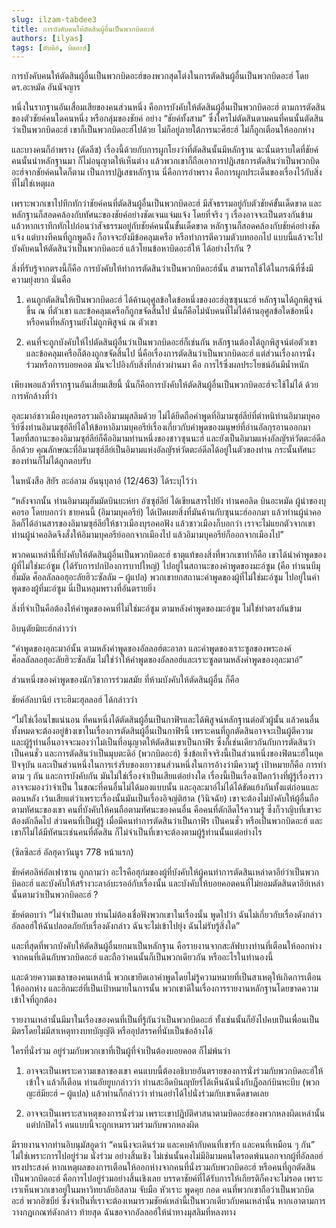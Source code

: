 ```yaml
---
slug: ilzam-tabdee3
title: การบังคับคนให้ตัดสินผู้อื่นเป็นพวกบิดอะฮ์
authors: [ilyas]
tags: [ตับดิอ์, บิดอะฮ์]
---
```


การบังคับคนให้ตัดสินผู้อื่นเป็นพวกบิดอะฮ์ของพวกสุดโต่งในการตัดสินผู้อื่นเป็นพวกบิดอะฮ์ โดย ดร.อะหมัด อันนัจญาร

หนึ่งในรากฐานอันเสื่อมเสียของคนส่วนหนึ่ง คือการบังคับให้ตัดสินผู้อื่นเป็นพวกบิดอะฮ์ ตามการตัดสินของตัวชัยค์คนใดคนหนึ่ง หรือกลุ่มของชัยค์ อย่าง “ชัยค์ทั้งสาม” ซึ่งใครไม่ตัดสินตามคนที่คนนั้นตัดสินว่าเป็นพวกบิดอะฮ์ เขาก็เป็นพวกบิดอะฮ์ไปด้วย ไม่ก็อยู่ภายใต้การนะศีฮะฮ์ ไม่ก็ถูกเตือนให้ออกห่าง

และบางคนก็อำพราง (ตัดลีซ) เรื่องนี้ด้วยกับการผูกโยงว่าที่ตัดสินนั้นมีหลักฐาน ฉะนั้นตราบใดที่ชัยค์คนนั้นนำหลักฐานมา ก็ไม่อนุญาตให้เห็นต่าง แล้วพวกเขาก็ถือเอาการปฏิเสธการตัดสินว่าเป็นพวกบิดอะฮ์จากชัยค์คนใดก็ตาม เป็นการปฏิเสธหลักฐาน นี่คือการอำพราง คือการผูกประเด็นของเรื่องไว้กับสิ่งที่ไม่ใช่เหตุผล 

<!--truncate-->

เพราะพวกเขาไปทึกทักว่าชัยค์คนที่ตัดสินผู้อื่นเป็นพวกบิดอะฮ์ มีสัจธรรมอยู่กับตัวชัยค์ขั้นเด็ดขาด และหลักฐานก็สอดคล้องกับทัศนะของชัยค์อย่างชัดเจนแจ่มแจ้ง โดยที่จริง ๆ เรื่องอาจจะเป็นตรงกันข้าม แล้วหากเราทึกทักไปก่อนว่าสัจธรรมอยู่กับชัยค์คนนั้นขั้นเด็ดขาด หลักฐานก็สอดคล้องกับชัยค์อย่างชัดแจ้ง แต่บางทีคนที่ถูกพูดถึง ก็อาจจะยังมีข้อคลุมเครือ หรือทำการตีความตัวบทออกไป แบบนี้แล้วจะไปบังคับคนให้ตัดสินว่าเป็นพวกบิดอะฮ์ แล้วโยนข้อหาบิดอะฮ์ให้ ได้อย่างไรกัน ?

สิ่งที่รับรู้จากตรงนี้ก็คือ การบังคับให้ทำการตัดสินว่าเป็นพวกบิดอะฮ์นั้น สามารถใช้ได้ในกรณีที่ซึ่งมีความยุ่งยาก นั่นคือ

1. คนถูกตัดสินให้เป็นพวกบิดอะฮ์ ได้ค้านอุศูลข้อใดข้อหนึ่งของอะฮ์ลุซซุนนะฮ์ หลักฐานได้ถูกพิสูจน์ขึ้น ณ ที่ตัวเขา และข้อคลุมเครือก็ถูกขจัดสิ้นไป นั่นก็คือไม่นับคนที่ไม่ได้ค้านอุศูลข้อใดข้อหนึ่ง หรือคนที่หลักฐานยังไม่ถูกพิสูจน์ ณ ตัวเขา

2. คนที่จะถูกบังคับให้ไปตัดสินผู้อื่นว่าเป็นพวกบิดอะฮ์ก็เช่นกัน หลักฐานต้องได้ถูกพิสูจน์ต่อตัวเขา และข้อคลุมเครือก็ต้องถูกขจัดสิ้นไป
นี่คือเรื่องการตัดสินว่าเป็นพวกบิดอะฮ์ แต่ส่วนเรื่องการนั่งร่วมหรือการบอยคอต มันจะไปอิงกับสิ่งที่กล่าวผ่านมา คือ การไร้ซึ่งผลประโยชน์อันมีน้ำหนัก

เพียงพอแล้วที่รากฐานอันเสี่ยมเสียนี้ นั่นก็คือการบังคับให้ตัดสินผู้อื่นเป็นพวกบิดอะฮ์จะใช้ไม่ได้ ด้วยการหักล้างที่ว่า

อุละมาอ์ชาวเมืองบุคอรอรวมถึงอิมามมุสลิมด้วย ไม่ได้ยึดถือคำพูดที่อิมามซุฮ์ลีย์ที่ตำหนิท่านอิมามบุคอรีย์​ ซึ่งท่านอิมามซุฮ์ลีย์ได้ให้ข้อหาอิมามบุคอรีย์เรื่องเกี่ยวกับคำพูดของมนุษย์ที่อ่านอัลกุรอานออกมา โดยที่สถานะของอิมามซุฮ์ลีย์ก็คืออิมามท่านหนึ่งของชาวซุนนะฮ์ และยังเป็นอิมามแห่งอัลญัรห์วัตตะอ์ดีลอีกด้วย คุณลักษณะที่อิมามซุฮ์ลีย์เป็นอิมามแห่งอัลญัรห์วัตตะอ์ดีลได้อยู่ในตัวของท่าน กระนั้นทัศนะของท่านก็ไม่ได้ถูกตอบรับ

ในหนังสือ สิยัร อะอ์ลาม อันนุบุลาอ์ (12/463) ได้ระบุไว้ว่า 

“หลังจากนั้น ท่านอิมามมุฮัมมัดบินยะห์ยา อัซซุฮ์ลีย์ ได้เขียนสารไปยัง ท่านคอลิด บินอะหมัด ผู้นำของบุคอรอ โดยบอกว่า ชายคนนี้ (อิมามบุคอรีย์) ได้เปิดเผยสิ่งที่มันค้านกับซุนนะฮ์ออกมา แล้วท่านผู้นำคอลิดก็ได้อ่านสารของอิมามซุฮ์ลีย์ให้ชาวเมืองบุรอคอฟัง แล้วชาวเมืองก็บอกว่า เราจะไม่แยกตัวจากเขา ท่านผู้นำคอลิดจึงสั่งให้อิมามบุคอรีย์ออกจากเมืองไป แล้วอิมามบุคอรีย์ก็ออกจากเมืองไป”

พวกคนเหล่านี้ที่บังคับให้ตัดสินผู้อื่นเป็นพวกบิดอะฮ์ ธาตุแท้ของสิ่งที่พวกเขาทำก็คือ เขาได้นำคำพูดของผู้ที่ไม่ใช่มะอ์ซูม (ได้รับการปกป้องการบาปใหญ่) ไปอยู่ในสถานะของคำพูดของมะอ์ซูม (คือ ท่านนบีมุฮัมมัด ศ็อลลัลลอฮุอะลัยฮิวะซัลลัม – ผู้แปล) พวกเขายกสถานะคำพูดของผู้ที่ไม่ใช่มะอ์ซูม ไปอยู่ในคำพูดของผู้ที่มะอ์ซูม นี่เป็นหลุมพรางที่อันตรายยิ่ง

สิ่งที่จำเป็นคือต้องให้คำพูดของคนที่ไม่ใช่มะอ์ซูม ตามหลังคำพูดของมะอ์ซูม ไม่ใช่ทำตรงกันข้าม 

อิบนุตัยมิยะฮ์กล่าวว่า 

“คำพูดของอุละมาอ์นั้น ตามหลังคำพูดของอัลลอฮ์ตะอาลา และคำพูดของเราะซูลของพระองค์ ศ็อลลัลลอฮุอะลัยฮิวะซัลลัม ไม่ใช่ว่าให้คำพูดของอัลลอฮ์และเราะซูลตามหลังคำพูดของอุละมาอ์”

ส่วนหนึ่งของคำพูดของนักวิชาการร่วมสมัย ที่ห้ามบังคับให้ตัดสินผู้อื่น ก็คือ

ชัยค์อัลบานีย์ เราะฮิมะฮุลลอฮ์ ได้กล่าวว่า 

“ไม่ใช่เงื่อนไขแน่นอน ที่คนหนึ่งได้ตัดสินผู้อื่นเป็นกาฟิรและได้พิสูจน์หลักฐานต่อตัวผู้นั้น แล้วคนอื่นทั้งหมดจะต้องอยู่ข้างเขาในเรื่องการตัดสินผู้อื่นเป็นกาฟิรนี้ เพราะคนที่ถูกตัดสินอาจจะเป็นผู้ตีความ และผู้รู้ท่านอื่นอาจจะมองว่าไม่เป็นที่อนุญาตให้ตัดสินเขาเป็นกาฟิร ซึ่งก็เช่นเดียวกันกับการตัดสินว่าเป็นคนชั่ว และการตัดสินว่าเป็นมุบตะดิอ์ (พวกบิดอะฮ์) ซึ่งข้อเท็จจริงนี้เป็นส่วนหนึ่งของฟิตนะฮ์ในยุคปัจจุบัน และเป็นส่วนหนึ่งในการเร่งรีบของเยาวชนส่วนหนึ่งในการอ้างว่ามีความรู้ เป้าหมายก็คือ การทำตาม ๆ กัน และการบังคับกัน มันไม่ใช่เรื่องจำเป็นเสียแต่อย่างใด เรื่องนี้เป็นเรื่องเปิดกว้างที่ผู้รู้เรื่องราวอาจจะมองว่าจำเป็น ในขณะที่คนอื่นไม่ได้มองแบบนั้น และอุละมาอ์ไม่ได้ได้ขัดแย้งกันทั้งแต่ก่อนและตอนหลัง เว้นเสียแต่ว่าเพราะเรื่องนั้นมันเป็นเรื่องอิจญ์ติฮาด (วินิจฉัย) เขาจะต้องไม่บังคับให้ผู้อื่นถือตามทัศนะของเขา คนที่บังคับให้คนถือตามทัศนะของคนอื่น คือคนที่ตักลีดไร้ความรู้ ซึ่งก็วาญิบที่เขาจะต้องตักลีดไป ส่วนคนที่เป็นผู้รู้ เมื่อมีคนทำการตัดสินว่าเป็นกาฟิร เป็นคนชั่ว หรือเป็นพวกบิดอะฮ์ และเขาก็ไม่ได้มีทัศนะเช่นคนที่ตัดสิน ก็ไม่จำเป็นที่เขาจะต้องตามผู้รู้ท่านนั้นแต่อย่างไร 

(ซิลซิละฮ์ อัลฮุดาวันนูร 778 หน้าแรก)

ชัยค์ศอลิห์อัลเฟาซาน ถูกถามว่า อะไรคือฮุก่มของผู้ที่บังคับให้ผู้คนทำการตัดสินเหล่าดาอีย์ว่าเป็นพวกบิดอะฮ์ และบังคับให้สร้างวะลาอ์บะรออ์กับเรื่องนั้น และบังคับให้บอยคอตคนที่ไม่ยอมตัดสินดาอีย์เหล่านั้นตามว่าเป็นพวกบิดอะฮ์ ?

ชัยค์ตอบว่า “ไม่จำเป็นเลย ท่านไม่ต้องเชื่อฟังพวกเขาในเรื่องนั้น พูดไปว่า ฉันไม่เกี่ยวกับเรื่องดังกล่าว อัลลอฮ์ให้ฉันปลอดภัยกับเรื่องดังกล่าว ฉันจะไม่เข้าไปยุ่ง ฉันไม่รับรู้สิ่งใด”

และที่สุดที่พวกบังคับให้ตัดสินผู้อื่นยกมาเป็นหลักฐาน คือรายงานจากสะลัฟบางท่านที่เตือนให้ออกห่างจากคนที่เดินกับพวกบิดอะฮ์ และถือว่าคนนั้นก็เป็นพวกเดียวกัน หรืออะไรในทำนองนี้

และด้วยความเขลาของคนเหล่านี้ พวกเขายึดเอาคำพูดโดยไม่รู้ความหมายที่เป็นสาเหตุให้เกิดการเตือนให้ออกห่าง และฮิกมะฮ์ที่เป็นเป้าหมายในการนั้น พวกเขาดีในเรื่องการรายงานหลักฐานโดยขาดความเข้าใจที่ถูกต้อง

รายงานเหล่านั้นมีมาในเรื่องของคนที่เป็นที่รู้กันว่าเป็นพวกบิดอะฮ์ ทั้งเช่นนั้นก็ยังไปคบเป็นเพื่อนเป็นมิตรโดยไม่มีสาเหตุทางบทบัญญัติ หรืออุปสรรคที่นับเป็นข้ออ้างได้

ใครที่นั่งร่วม อยู่ร่วมกับพวกเขาที่เป็นผู้ที่จำเป็นต้องบอยคอต ก็ไม่พ้นว่า

1. อาจจะเป็นเพราะความเขลาของเขา คนแบบนี้ต้องอธิบายอันตรายของการนั่งร่วมกับพวกบิดอะฮ์ให้เข้าใจ แล้วก็เตือน
ท่านอัยยูบกล่าวว่า ท่านสะอีดบินญุบัยร์ได้เห็นฉันนั่งกับฏ็อลก์บินหะบีบ (พวกญะฮ์มียะฮ์ – ผู้แปล) แล้วท่านก็กล่าวว่า ท่านอย่าได้ไปนั่งร่วมกับเขาเด็ดขาดเลย

2. อาจจะเป็นเพราะสาเหตุของการนั่งร่วม เพราะเขาปฏิบัติศาสนาตามบิดอะฮ์ของพวกหลงผิดเหล่านั้นแต่ปกปิดไว้ คนแบบนี้จะถูกเหมารวมร่วมกับพวกหลงผิด

มีรายงานจากท่านอิบนุมัสอูดว่า “คนนึงจะเดินร่วม และคบค้ากับคนที่เขารัก และคนที่เหมือน ๆ กัน”
ไม่ใช่เพราะการไปอยู่ร่วม นั่งร่วม อย่างสิ้นเชิง ไม่เช่นนั้นคงไม่มีอิมามคนใดรอดพ้นนอกจากผู้ที่อัลลอฮ์ทรงประสงค์
หากเหตุผลของการเตือนให้ออกห่างจากคนที่นั่งรวมกับพวกบิดอะฮ์ หรือคนที่ถูกตัดสินเป็นพวกบิดอะฮ์ คือการไปอยู่ร่วมอย่างสิ้นเชิงเลย บรรดาชัยค์ที่ได้รับการให้เกียรติก็คงจะไม่รอด เพราะเราเห็นพวกเขาอยู่ในมหาวิทยาลัยอิสลาม จับมือ หัวเราะ พูดคุย กอด คนที่พวกเขาถือว่าเป็นพวกบิดอะฮ์ พวกฮิซบีย์ ซึ่งจำเป็นที่เราจะต้องเหมารวมชัยค์เหล่านี้เป็นพวกเดียวกับคนเหล่านั้น หากเอาตามการวางกฎเกณฑ์ดังกล่าว
ท้ายสุด ฉันขอจากอัลลอฮ์ให้นำทางมุสลิมที่หลงทาง

